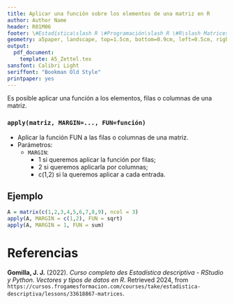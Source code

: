 ```yaml
---
title: Aplicar una función sobre los elementos de una matriz en R
author: Author Name
header: R01M06
footer: \#Estadística\slash R \#Programación\slash R \#R\slash Matrices
geometry: a5paper, landscape, top=1.5cm, bottom=0.9cm, left=0.5cm, right=0.5cm, headsep = 0.5cm, footskip = 12pt
output:
  pdf_document: 
    template: A5_Zettel.tex
sansfont: Calibri Light
seriffont: "Bookman Old Style"
printpaper: yes
---
```

Es posible aplicar una función a los elementos, filas o columnas de una matriz.

### `apply(matriz, MARGIN=..., FUN=función)`
- Aplicar la función FUN a las filas o columnas de una matriz.
- Parámetros:
  - `MARGIN`: 
    - 1 si queremos aplicar la función por filas; 
    - 2 si queremos aplicarla por columnas; 
    - c(1,2) si la queremos aplicar a cada entrada.

## Ejemplo
```r
A = matrix(c(1,2,3,4,5,6,7,8,9), ncol = 3)
apply(A, MARGIN = c(1,2), FUN = sqrt)
apply(A, MARGIN = 1, FUN = sum)
```

\pagebreak

# Referencias

**Gomilla, J. J.** (2022). _Curso completo des Estadística descriptiva - RStudio y Python. Vectores y tipos de datos en R_. Retrieved 2024, from <code style="word-wrap: break-word;">https://cursos.frogamesformacion.com/courses/take/estadistica-descriptiva/lessons/33618867-matrices</code>.